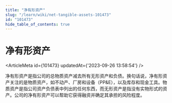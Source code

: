 ```yaml
---
title: "净有形资产"
slug: "/learn/wiki/net-tangible-assets-101473"
id: "101473"
hide_table_of_contents: true
---
```



# 净有形资产

<ArticleMeta id={101473} updatedAt={'2023-09-26 13:58:54'} />
<div className='border-solid border-b border-t-0 my-4 border-[var(--ifm-color-gray-300)]' />

净有形资产是指公司的总物质资产减去所有无形资产和负债。换句话说，净有形资产关注的是物质资产，如不动产、厂房和设备（PP&E），以及库存和现金工具。物质资产是指公司资产负债表中列出的任何东西，而无形资产是指没有实物形式的资产。公司的净有形资产可以帮助它获得融资并确定其承担的风险程度。
